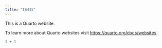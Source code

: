 ```yaml
---
title: "IS415"
---
```


This is a Quarto website.

To learn more about Quarto websites visit <https://quarto.org/docs/websites>.

```r
1 + 1
```
